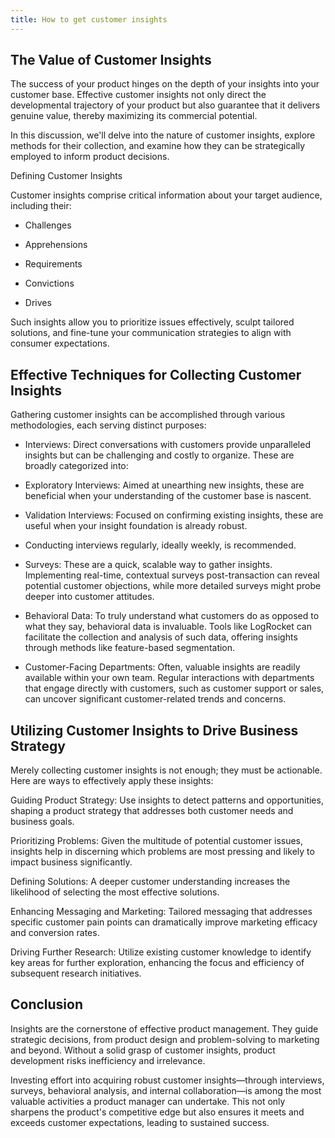 ```yaml
---
title: How to get customer insights
---
```


<h2>The Value of Customer Insights</h2>

The success of your product hinges on the depth of your insights into your customer base. Effective customer insights not only direct the developmental trajectory of your product but also guarantee that it delivers genuine value, thereby maximizing its commercial potential.

In this discussion, we'll delve into the nature of customer insights, explore methods for their collection, and examine how they can be strategically employed to inform product decisions.

Defining Customer Insights

Customer insights comprise critical information about your target audience, including their:

- Challenges

- Apprehensions

- Requirements

- Convictions

- Drives

Such insights allow you to prioritize issues effectively, sculpt tailored solutions, and fine-tune your communication strategies to align with consumer expectations.

<h2>Effective Techniques for Collecting Customer Insights</h2>

Gathering customer insights can be accomplished through various methodologies, each serving distinct purposes:

- Interviews: Direct conversations with customers provide unparalleled insights but can be challenging and costly to organize. These are broadly categorized into:

- Exploratory Interviews: Aimed at unearthing new insights, these are beneficial when your understanding of the customer base is nascent.

- Validation Interviews: Focused on confirming existing insights, these are useful when your insight foundation is already robust.

- Conducting interviews regularly, ideally weekly, is recommended.

- Surveys: These are a quick, scalable way to gather insights. Implementing real-time, contextual surveys post-transaction can reveal potential customer objections, while more detailed surveys might probe deeper into customer attitudes.

- Behavioral Data: To truly understand what customers do as opposed to what they say, behavioral data is invaluable. Tools like LogRocket can facilitate the collection and analysis of such data, offering insights through methods like feature-based segmentation.

- Customer-Facing Departments: Often, valuable insights are readily available within your own team. Regular interactions with departments that engage directly with customers, such as customer support or sales, can uncover significant customer-related trends and concerns.

<h2>Utilizing Customer Insights to Drive Business Strategy</h2>

Merely collecting customer insights is not enough; they must be actionable. Here are ways to effectively apply these insights:

Guiding Product Strategy: Use insights to detect patterns and opportunities, shaping a product strategy that addresses both customer needs and business goals.

Prioritizing Problems: Given the multitude of potential customer issues, insights help in discerning which problems are most pressing and likely to impact business significantly.

Defining Solutions: A deeper customer understanding increases the likelihood of selecting the most effective solutions.

Enhancing Messaging and Marketing: Tailored messaging that addresses specific customer pain points can dramatically improve marketing efficacy and conversion rates.

Driving Further Research: Utilize existing customer knowledge to identify key areas for further exploration, enhancing the focus and efficiency of subsequent research initiatives.

<h2>Conclusion</h2>

Insights are the cornerstone of effective product management. They guide strategic decisions, from product design and problem-solving to marketing and beyond. Without a solid grasp of customer insights, product development risks inefficiency and irrelevance.

Investing effort into acquiring robust customer insights—through interviews, surveys, behavioral analysis, and internal collaboration—is among the most valuable activities a product manager can undertake. This not only sharpens the product's competitive edge but also ensures it meets and exceeds customer expectations, leading to sustained success.
